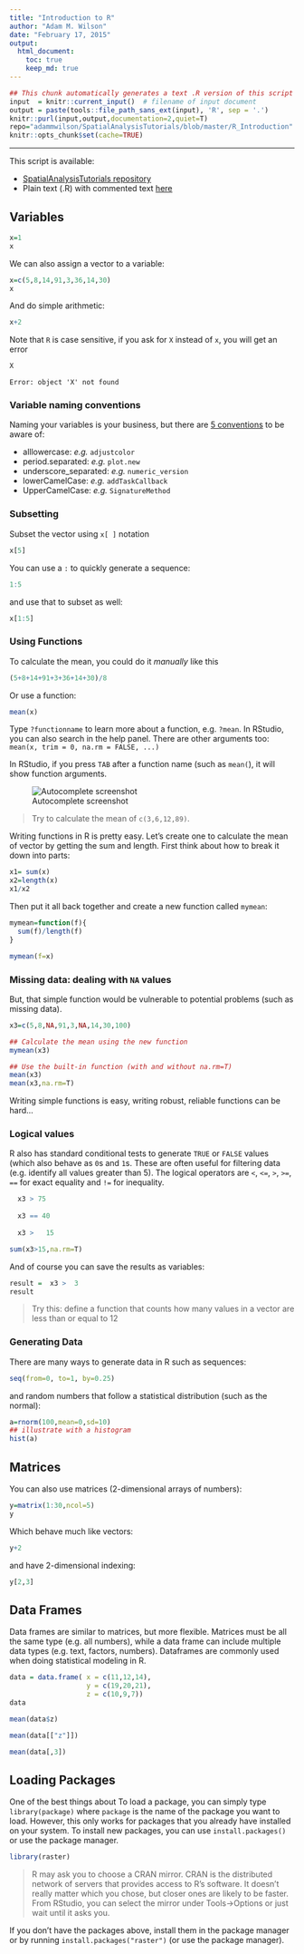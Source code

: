 ```yaml
---
title: "Introduction to R"
author: "Adam M. Wilson"
date: "February 17, 2015"
output: 
  html_document:
    toc: true
    keep_md: true
---
```



```r
## This chunk automatically generates a text .R version of this script when running within knitr.  You do not need to run this...
input  = knitr::current_input()  # filename of input document
output = paste(tools::file_path_sans_ext(input), 'R', sep = '.')
knitr::purl(input,output,documentation=2,quiet=T)
repo="adammwilson/SpatialAnalysisTutorials/blob/master/R_Introduction"
knitr::opts_chunk$set(cache=TRUE)
```

----

This script is available:

  * [SpatialAnalysisTutorials repository](`r paste0("http://github.com/",repo)`)
  * Plain text (.R) with commented text 
  [here](`r paste0("https://raw.githubusercontent.com/adammwilson/SpatialAnalysisTutorials/master/R_Introduction/",output)`)
 


## Variables

```r
x=1
x
````

We can also assign a vector to a variable:
```r
x=c(5,8,14,91,3,36,14,30)
x
```

And do simple arithmetic:
```r
x+2
```

Note that `R` is case sensitive, if you ask for `X` instead of `x`, you will get an error
```r
X
```

`Error: object 'X' not found`

### Variable naming conventions
Naming your variables is your business, but there are [5 conventions](http://www.r-bloggers.com/consistent-naming-conventions-in-r/) to be aware of:

* alllowercase: _e.g._ `adjustcolor`
* period.separated: _e.g._ `plot.new`
* underscore_separated: _e.g._ `numeric_version`
* lowerCamelCase: _e.g._ `addTaskCallback`
* UpperCamelCase: _e.g._ `SignatureMethod`

### Subsetting
Subset the vector using `x[ ]` notation
```r
x[5]
```

You can use a `:` to quickly generate a sequence:
```r
1:5
```

and use that to subset as well:
```r
x[1:5]
```


### Using Functions

To calculate the mean, you could do it _manually_ like this

```r
(5+8+14+91+3+36+14+30)/8
```

Or use a function:
```r
mean(x)
```

Type `?functionname` to learn more about a function, e.g. `?mean`.  In RStudio, you can also search in the help panel.  There are other arguments too: `mean(x, trim = 0, na.rm = FALSE, ...)`

In RStudio, if you press `TAB` after a function name (such as `mean( `), it will show function arguments.

![Autocomplete screenshot][pic1]

[pic1]: img/autocomplete.png "Autocomplete Screenshot"


> Try to calculate the mean of `c(3,6,12,89)`.    

Writing functions in R is pretty easy.  Let's create one to calculate the mean of vector by getting the sum and length.  First think about how to break it down into parts:
```r
x1= sum(x)
x2=length(x)
x1/x2
```

Then put it all back together and create a new function called `mymean`:
```r
mymean=function(f){
  sum(f)/length(f)
}

mymean(f=x)
```

### Missing data:  dealing with `NA` values
But, that simple function would be vulnerable to potential problems (such as missing data).  

```r
x3=c(5,8,NA,91,3,NA,14,30,100)

## Calculate the mean using the new function
mymean(x3)

## Use the built-in function (with and without na.rm=T)
mean(x3)
mean(x3,na.rm=T)
```
Writing simple functions is easy, writing robust, reliable functions can be hard...

### Logical values

R also has standard conditional tests to generate `TRUE` or `FALSE` values (which also behave as `0`s and `1`s.  These are often useful for filtering data (e.g. identify all values greater than 5).  The logical operators are `<`, `<=`, `>`, `>=`, `==` for exact equality and `!=` for inequality.

```r
  x3 > 75
 
  x3 == 40
 
  x3 >   15

sum(x3>15,na.rm=T)
```

And of course you can save the results as variables:
```r
result =  x3 >  3
result
```

> Try this:  define a function that counts how many values in a vector are less than or equal to 12

### Generating Data

There are many ways to generate data in R such as sequences:
```r
seq(from=0, to=1, by=0.25)
```
and random numbers that follow a statistical distribution (such as the normal):

```r
a=rnorm(100,mean=0,sd=10)
## illustrate with a histogram
hist(a)
```


## Matrices
You can also use matrices (2-dimensional arrays of numbers):
```r
y=matrix(1:30,ncol=5)
y
```

Which behave much like vectors:
```r
y+2
```

and have 2-dimensional indexing:
```r
y[2,3]
```

## Data Frames
Data frames are similar to matrices, but more flexible.  Matrices must be all the same type (e.g. all numbers), while a data frame can include multiple data types (e.g. text, factors, numbers). Dataframes are commonly used when doing statistical modeling in R.  

```r
data = data.frame( x = c(11,12,14),
                   y = c(19,20,21),
                   z = c(10,9,7))
data

mean(data$z)

mean(data[["z"]])

mean(data[,3])
```

## Loading Packages

One of the best things about 
To load a package, you can simply type `library(package)` where `package` is the name of the package you want to load.  However, this only works for packages that you already have installed on your system.  To install new packages, you can use `install.packages()` or use the package manager. 

```r
library(raster)
```

> R may ask you to choose a CRAN mirror. CRAN is the distributed network of servers that provides access to R's software.  It doesn't really matter which you chose, but closer ones are likely to be faster.  From RStudio, you can select the mirror under Tools→Options or just wait until it asks you.


If you don't have the packages above, install them in the package manager or by running `install.packages("raster")` (or use the package manager). 

